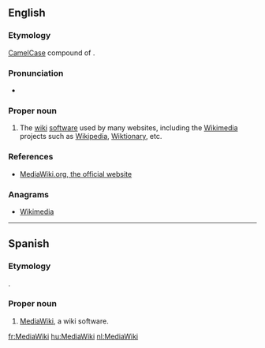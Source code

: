 ==English==
{{wikipedia}}

===Etymology===
[[CamelCase]] compound of {{compound|media|wiki}}.

===Pronunciation===
* {{IPA|ˈmiːdiəˌwɪki}}

===Proper noun===
{{en-proper noun}}

# {{Wiktionary and WMF jargon}} The [[wiki]] [[software]] used by many websites, including the [[Wikimedia]] projects such as [[Wikipedia]], [[w:Wiktionary|Wiktionary]], etc.

===References===
* [http://www.mediawiki.org/ MediaWiki.org, the official website]

===Anagrams===
* [[Wikimedia#English|Wikimedia]]

----

==Spanish==
{{wikipedia|lang=es}}

===Etymology===
{{borrowing|en|MediaWiki|lang=es}}.

===Proper noun===
{{es-proper noun|m}}

# {{Wiktionary and WMF jargon|lang=es}} [[#English|MediaWiki]], a wiki software.

[[fr:MediaWiki]]
[[hu:MediaWiki]]
[[nl:MediaWiki]]
